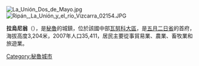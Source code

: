 [[Image:La_Unión_Dos_de_Mayo.jpg|thumb]]
[[Image:Ripán,_La_Unión_y_el_río_Vizcarra_02154.JPG|thumb]]

{{coord|9|49|4.48|S|76|48|04.73|W|display=title}}

'''拉烏尼翁'''（{{lang-es|La Unión}}），是[[秘魯|秘魯]]的城鎮，位於該國中部[[瓦努科大區|瓦努科大區]]，是[[五月二日省|五月二日省]]的首府，海拔高度3,204米，2007年人口35,411，居民主要從事貿易業、農業、畜牧業和旅遊業。

{{Peru-geo-stub}}
[[Category:秘魯城市|Category:秘魯城市]]